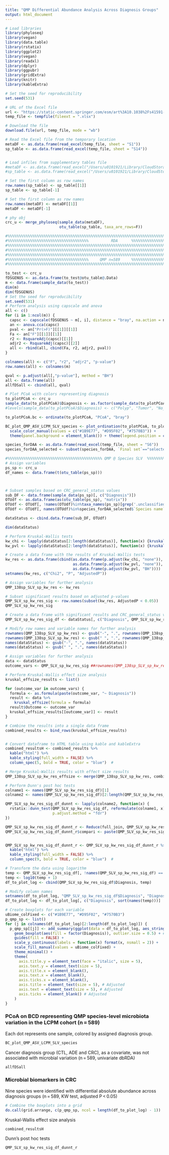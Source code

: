 ```yaml
---
title: "QMP Differential Abundance Analysis Across Diagnosis Groups"
output: html_document
---
```


```r
# Load libraries
library(phyloseq)
library(vegan)
library(data.table)
library(rstatix)
library(ggplot2)
library(vegan)
library(readxl)
library(dplyr)
library(ggpubr)
library(gridExtra)
library(knitr)
library(kableExtra)
```
```r

# Set the seed for reproducibility
set.seed(531)

# URL of the Excel file
url <- "https://static-content.springer.com/esm/art%3A10.1038%2Fs41591-024-02963-2/MediaObjects/41591_2024_2963_MOESM3_ESM.xlsx"
temp_file <- tempfile(fileext = ".xlsx")

# Download the file
download.file(url, temp_file, mode = "wb")

# Read the Excel file from the temporary location
metaDF <- as.data.frame(read_excel(temp_file, sheet = "S1"))
sp_table <- as.data.frame(read_excel(temp_file, sheet = "S14"))


# Load infiles from supplementary tables file
#metaDF <- as.data.frame(read_excel("/Users/u0101921/Library/CloudStorage/OneDrive-KULeuven/LCPM_v/from_nm_web/41591_2024_2963_MOESM3_ESM.xlsx", sheet = "S1"))
#sp_table <- as.data.frame(read_excel("/Users/u0101921/Library/CloudStorage/OneDrive-KULeuven/LCPM_v/from_nm_web/41591_2024_2963_MOESM3_ESM.xlsx", sheet = "S14"))

# Set the first column as row names
row.names(sp_table) <- sp_table[[1]]
sp_table <- sp_table[-1]

# Set the first column as row names
row.names(metaDF) <- metaDF[[1]]
metaDF <- metaDF[-1]

# phy obj
crc_u <- merge_phyloseq(sample_data(metaDF), 
                        otu_table(sp_table, taxa_are_rows=F))
```
```r

#%%%%%%%%%%%%%%%%%%%%%%%%%%%%%%%%%%%%%%%%%%%%%%%%%%%%%%%%%%%%%%%%%%%%%%%%%%%%%%%%%%%%%%%%%%%%%%%%%
#%%%%%%%%%%%%%%%%%%%%%%%%%%%%%%%%%%%%          RDA      %%%%%%%%%%%%%%%%%%%%%%%%%%%%%%%%%%%%%%%%%%
#%%%%%%%%%%%%%%%%%%%%%%%%%%%%%%%%%%%%%%%%%%%%%%%%%%%%%%%%%%%%%%%%%%%%%%%%%%%%%%%%%%%%%%%%%%%%%%%%%
#%%%%%%%%%%%%%%%%%%%%%%%%%%%%%%%%%%%%%%%%%%%%%%%%%%%%%%%%%%%%%%%%%%%%%%%%%%%%%%%%%%%%%%%%%%%%%%%%%
#%%%%%%%%%%%%%%%%%%%%%%%%%%%%%%%%%%%%%%%%%%%%%%%%%%%%%%%%%%%%%%%%%%%%%%%%%%%%%%%%%%%%%%%%%%%%%%%%%
#%%%%%%%%%%%%%%%%%%%%%%%%%%%%%%%%%%%%     QMP n=589     %%%%%%%%%%%%%%%%%%%%%%%%%%%%%%%%%%%%%%%%%%
#%%%%%%%%%%%%%%%%%%%%%%%%%%%%%%%%%%%%%%%%%%%%%%%%%%%%%%%%%%%%%%%%%%%%%%%%%%%%%%%%%%%%%%%%%%%%%%%%%

to_test <- crc_u
fDSGENUS <- as.data.frame(to_test@otu_table@.Data)
m <- data.frame(sample_data(to_test))
dim(m)
dim(fDSGENUS)
# Set the seed for reproducibility
set.seed(531)
# Perform analysis using capscale and anova
all <- c()
for (i in 1:ncol(m)) {
  capsc <- capscale(fDSGENUS ~ m[, i], distance = "bray", na.action = na.omit)
  an <- anova.cca(capsc)
  pval <- an["Pr(>F)"][[1]][[1]]
  Fa <- an["F"][[1]][[1]]
  r2 <- RsquareAdj(capsc)[[1]]
  adjr2 <- RsquareAdj(capsc)[[2]]
  all <- rbind(all, cbind(Fa, r2, adjr2, pval))
}

colnames(all) <- c("F", "r2", "adjr2", "p-value")
row.names(all) <- colnames(m)

qval <- p.adjust(all[,"p-value"], method = "BH")
all <- data.frame(all)
allfDSall <- cbind(all, qval)
```

```r

# Plot PCoA with colors representing diagnosis
to_plotPCoA <- crc_u
sample_data(to_plotPCoA)$Diagnosis <- as.factor(sample_data(to_plotPCoA)$Diagnosis)
#levels(sample_data(to_plotPCoA)$Diagnosis) <- c("Polyp", "Tumor", "No_lesion")

to_plotPCoA.bc <- ordinate(to_plotPCoA, "PCoA", "bray")

BC_plot_QMP_ASV_LCPM_SLV_species <- plot_ordination(to_plotPCoA, to_plotPCoA.bc, type = "samples", color = "Diagnosis") +
  scale_color_manual(values = c("#1B9E77", "#D95F02", "#7570B3")) +
  theme(panel.background = element_blank()) + theme(legend.position = c(0.85, 0.85))
```


```r
species_forDAA <- as.data.frame(read_excel(temp_file, sheet = "S6"))
species_forDAA_selected <- subset(species_forDAA, `Final set`=="selected")

#%%%%%%%%%%%%%%%%%%%%%%%%%%%%%%%%%%%%%%%%%% QMP @ Species SLV  %%%%%%%%%%%%%%%%%%%%%%%%%%%%%%%%%%%%%%%%%
# Assign variables
ps_sp <- crc_u
df_names <- data.frame(t(otu_table(ps_sp)))



# Subset samples based on CRC_general_status values
sub_DF <- data.frame(sample_data(ps_sp)[, c("Diagnosis")])
OTUdf <- as.data.frame(as(otu_table(ps_sp), "matrix"))
OTUdf <- OTUdf[, !names(OTUdf)%in%taxa_names(ps_sp)[grep('.unclassified', taxa_names(ps_sp))]]
OTUdf <- OTUdf[, names(OTUdf)%in%species_forDAA_selected$`Species name`]

dataStatus <- cbind.data.frame(sub_DF, OTUdf)

dim(dataStatus)

# Perform Kruskal-Wallis tests
kw_chi <- lapply(dataStatus[2:length(dataStatus)], function(x) {kruskal.test(x ~ Diagnosis, data = dataStatus)$statistic})
kw_pvl <- lapply(dataStatus[2:length(dataStatus)], function(x) {kruskal.test(x ~ Diagnosis, data = dataStatus)$p.value})

# Create a data frame with the results of Kruskal-Wallis tests
kw_res <- as.data.frame(cbind(as.data.frame(p.adjust(kw_chi, "none")),
                              as.data.frame(p.adjust(kw_pvl, "none")),
                              as.data.frame(p.adjust(kw_pvl, "BH"))))
setnames(kw_res, c("Chi2", "P", "AdjustedP"))

# Assign variables for further analysis
QMP_138sp_SLV_sp_kw_res <- kw_res

# Subset significant results based on adjusted p-values
QMP_SLV_sp_kw_res_sig <- row.names(subset(kw_res, AdjustedP < 0.05))
QMP_SLV_sp_kw_res_sig

# Create a data frame with significant results and CRC_general_status values
QMP_SLV_sp_kw_res_sig_df <- dataStatus[, c("Diagnosis", QMP_SLV_sp_kw_res_sig)]

# Modify row names and variable names for further analysis
rownames(QMP_138sp_SLV_sp_kw_res) <- gsub("-", ".", rownames(QMP_138sp_SLV_sp_kw_res))
rownames(QMP_138sp_SLV_sp_kw_res) <- gsub(" ", ".", rownames(QMP_138sp_SLV_sp_kw_res))
names(dataStatus) <- gsub("-", ".", names(dataStatus))
names(dataStatus) <- gsub(" ", ".", names(dataStatus))

# Assign variables for further analysis
data <- dataStatus
outcome_vars <- QMP_SLV_sp_kw_res_sig ##rownames(QMP_138sp_SLV_sp_kw_res)

# Perform Kruskal-Wallis effect size analysis
kruskal_effsize_results <- list()

for (outcome_var in outcome_vars) {
  formula <- as.formula(paste(outcome_var, "~ Diagnosis"))
  result <- data %>%
    kruskal_effsize(formula = formula)
  result$Outcome <- outcome_var
  kruskal_effsize_results[[outcome_var]] <- result
}

# Combine the results into a single data frame
combined_results <- bind_rows(kruskal_effsize_results)


# Convert dataframe to HTML table using kable and kableExtra
combined_resultsH <- combined_results %>%
  kable("html") %>%
  kable_styling(full_width = FALSE) %>%
  column_spec(5, bold = TRUE, color = "blue")  # 
```


```r

# Merge Kruskal-Wallis results with effect size results
QMP_138sp_SLV_sp_kw_res_effsize <- merge(QMP_138sp_SLV_sp_kw_res, combined_results, by.x = "row.names", by.y = "Outcome", all = TRUE)

# Perform Dunn's post hoc tests
colname1 <- names(QMP_SLV_sp_kw_res_sig_df)[1]
colname2 <- names(QMP_SLV_sp_kw_res_sig_df)[2:length(QMP_SLV_sp_kw_res_sig_df)]

QMP_SLV_sp_kw_res_sig_df_dunnt <- lapply(colname2, function(x) {
  rstatix::dunn_test(QMP_SLV_sp_kw_res_sig_df, reformulate(colname1, x),
                     p.adjust.method = "fdr")
})

QMP_SLV_sp_kw_res_sig_df_dunnt_r <- Reduce(full_join, QMP_SLV_sp_kw_res_sig_df_dunnt)
QMP_SLV_sp_kw_res_sig_df_dunnt_r$compari <- paste(QMP_SLV_sp_kw_res_sig_df_dunnt_r$group1, QMP_SLV_sp_kw_res_sig_df_dunnt_r$group2, sep = ".")


QMP_SLV_sp_kw_res_sig_df_dunnt_r <- QMP_SLV_sp_kw_res_sig_df_dunnt_r %>%
  kable("html") %>%
  kable_styling(full_width = FALSE) %>%
  column_spec(9, bold = TRUE, color = "blue")  # 
```

```r

# Transform the data using logarithm
temp <- QMP_SLV_sp_kw_res_sig_df[, !names(QMP_SLV_sp_kw_res_sig_df) == "Diagnosis"]
temp <- log10(temp + 1)
df_to_plot_log <- cbind(QMP_SLV_sp_kw_res_sig_df$Diagnosis, temp)

# Modify column names
setnames(df_to_plot_log, "QMP_SLV_sp_kw_res_sig_df$Diagnosis", "Diagnosis")
df_to_plot_log <- df_to_plot_log[, c("Diagnosis", sort(names(temp)))]

# Create boxplots for each variable
uBiome_colFixed <- c("#1B9E77", "#D95F02", "#7570B3")
p_qmp_sp <- list()
for (j in colnames(df_to_plot_log)[2:length(df_to_plot_log)]) {
  p_qmp_sp[[j]] <- add_summary(ggplot(data = df_to_plot_log, aes_string(x = "Diagnosis", y = j)), "mean_sd", color = "blue", size = 0.05) +
    geom_boxplot(aes(fill = factor(Diagnosis)), outlier.size = 0.5) + # Adjusted outlier size
    guides(fill = FALSE) +
    scale_y_continuous(labels = function(x) format(x, nsmall = 2)) +
    scale_fill_manual(values = uBiome_colFixed) +
    theme_minimal() +
    theme(
      axis.title.y = element_text(face = "italic", size = 5),
      axis.text.y = element_text(size = 5),
      axis.title.x = element_blank(),
      axis.text.x = element_blank(),
      axis.ticks.x = element_blank(),
      axis.title = element_text(size = 5), # Adjusted
      axis.text = element_text(size = 5), # Adjusted
      axis.ticks = element_blank() # Adjusted
    ) 
}
```

### PCoA on BCD representing QMP species-level microbiota variation in the LCPM cohort (n = 589)

Each dot represents one sample, colored by assigned diagnosis group.


```r
BC_plot_QMP_ASV_LCPM_SLV_species
```

Cancer diagnosis group (CTL, ADE and CRC), as a covariate, was not associated with microbial variation (n = 589, univariate dbRDA)

```r
allfDSall
```
###  Microbial biomarkers in CRC

Nine species were identified with differential absolute abundance across diagnosis groups (n = 589, KW test, adjusted P < 0.05)
```r
# Combine the boxplots into a grid
do.call(grid.arrange, c(p_qmp_sp, ncol = length(df_to_plot_log) - 1))
```

Kruskal-Wallis effect size analysis

```r
combined_resultsH
```

Dunn's post hoc tests

```r
QMP_SLV_sp_kw_res_sig_df_dunnt_r
```